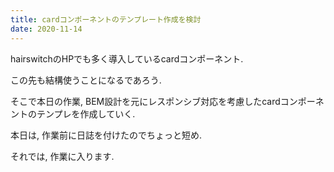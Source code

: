 ```yaml
---
title: cardコンポーネントのテンプレート作成を検討
date: 2020-11-14
---
```

hairswitchのHPでも多く導入しているcardコンポーネント.


この先も結構使うことになるであろう.


そこで本日の作業, BEM設計を元にレスポンシブ対応を考慮したcardコンポーネントのテンプレを作成していく.


本日は, 作業前に日誌を付けたのでちょっと短め.


それでは, 作業に入ります.
